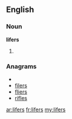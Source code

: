 ==English==

===Noun===
'''lifers'''

# {{plural of|[[lifer]]}}

===Anagrams===
* {{alphagram|efilrs}}
* [[filers#English|filers]]
* [[fliers#English|fliers]]
* [[rifles#English|rifles]]

[[ar:lifers]]
[[fr:lifers]]
[[my:lifers]]